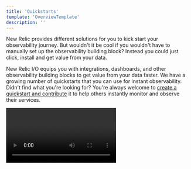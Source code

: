 ```yaml
---
title: 'Quickstarts'
template: 'OverviewTemplate'
description: ''
---
```


<Intro>

New Relic provides different solutions for you to kick start your observability journey. 
But wouldn't it be cool if you wouldn't have to manually set up the observability building block? Instead you could just click, install and get value from your data.

New Relic I/O equips you with integrations, dashboards, and other observability building blocks to get value from your data faster. We have a growing number of quickstarts that you can use for instant observability.
Didn't find what you're looking for? You're always welcome to [create a quickstart and contribute](https://github.com/newrelic/newrelic-quickstarts) it to help others instantly monitor and observe their services.

<Video id="c9zprczTXj8" type="youtube" />

</Intro>
